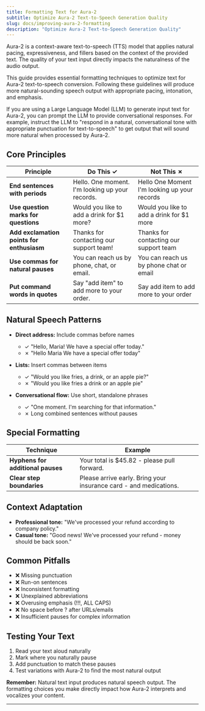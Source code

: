 ```yaml
---
title: Formatting Text for Aura-2
subtitle: Optimize Aura-2 Text-to-Speech Generation Quality
slug: docs/improving-aura-2-formatting
description: "Optimize Aura-2 Text-to-Speech Generation Quality"
---
```


Aura-2 is a context-aware text-to-speech (TTS) model that applies natural pacing, expressiveness, and fillers based on the context of the provided text. The quality of your text input directly impacts the naturalness of the audio output.

This guide provides essential formatting techniques to optimize text for Aura-2 text-to-speech conversion. Following these guidelines will produce more natural-sounding speech output with appropriate pacing, intonation, and emphasis.

<Info title="Note for LLM-Generated Text">
If you are using a Large Language Model (LLM) to generate input text for Aura-2, you can prompt the LLM to provide conversational responses. For example, instruct the LLM to "respond in a natural, conversational tone with appropriate punctuation for text-to-speech" to get output that will sound more natural when processed by Aura-2.
</Info>

## Core Principles

| Principle | Do This ✓ | Not This ✗ |
|-----------|-----------|------------|
| **End sentences with periods** | Hello. One moment. I'm looking up your records. | Hello One Moment I'm looking up your records |
| **Use question marks for questions** | Would you like to add a drink for $1 more? | Would you like to add a drink for $1 more |
| **Add exclamation points for enthusiasm** | Thanks for contacting our support team! | Thanks for contacting our support team |
| **Use commas for natural pauses** | You can reach us by phone, chat, or email. | You can reach us by phone chat or email |
| **Put command words in quotes** | Say "add item" to add more to your order. | Say add item to add more to your order |

## Natural Speech Patterns

- **Direct address:** Include commas before names
  - ✓ "Hello, Maria! We have a special offer today."
  - ✗ "Hello Maria We have a special offer today"

- **Lists:** Insert commas between items
  - ✓ "Would you like fries, a drink, or an apple pie?"
  - ✗ "Would you like fries a drink or an apple pie"

- **Conversational flow:** Use short, standalone phrases
  - ✓ "One moment. I'm searching for that information."
  - ✗ Long combined sentences without pauses

## Special Formatting

| Technique | Example |
|-----------|---------|
| **Hyphens for additional pauses** | Your total is $45.82 - please pull forward. |
| **Clear step boundaries** | Please arrive early. Bring your insurance card - and medications. |

## Context Adaptation

- **Professional tone:** "We've processed your refund according to company policy."
- **Casual tone:** "Good news! We've processed your refund - money should be back soon."

## Common Pitfalls

- ❌ Missing punctuation
- ❌ Run-on sentences
- ❌ Inconsistent formatting
- ❌ Unexplained abbreviations
- ❌ Overusing emphasis (!!!, ALL CAPS)
- ❌ No space before ? after URLs/emails
- ❌ Insufficient pauses for complex information

## Testing Your Text

1. Read your text aloud naturally
2. Mark where you naturally pause
3. Add punctuation to match these pauses
4. Test variations with Aura-2 to find the most natural output


**Remember:** Natural text input produces natural speech output. The formatting choices you make directly impact how Aura-2 interprets and vocalizes your content.

---

